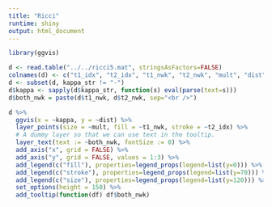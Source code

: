 ```yaml
---
title: "Ricci"
runtime: shiny
output: html_document
---
```


```r

library(ggvis)

d <- read.table("../../ricci5.mat", stringsAsFactors=FALSE)
colnames(d) <- c("t1_idx", "t2_idx", "t1_nwk", "t2_nwk", "mult", "dist", "kappa_str")
d <- subset(d, kappa_str != "-")
d$kappa <- sapply(d$kappa_str, function(s) eval(parse(text=s)))
d$both_nwk = paste(d$t1_nwk, d$t2_nwk, sep="<br />")

d %>%
  ggvis(x = ~kappa, y = ~dist) %>%
  layer_points(size = ~mult, fill = ~t1_nwk, stroke = ~t2_idx) %>%
  # A dummy layer so that we can use text in the tooltip.
  layer_text(text := ~both_nwk, fontSize := 0) %>%
  add_axis("x", grid = FALSE) %>%
  add_axis("y", grid = FALSE, values = 1:3) %>%
  add_legend(c("fill"), properties=legend_props(legend=list(y=0))) %>%
  add_legend(c("stroke"), properties=legend_props(legend=list(y=70))) %>%
  add_legend(c("size"), properties=legend_props(legend=list(y=120))) %>%
  set_options(height = 150) %>% 
  add_tooltip(function(df) df$both_nwk)
```